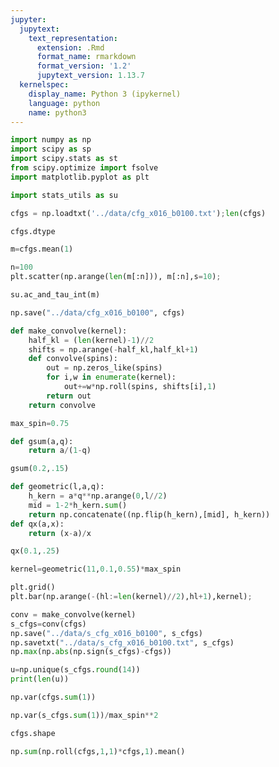 ```yaml
---
jupyter:
  jupytext:
    text_representation:
      extension: .Rmd
      format_name: rmarkdown
      format_version: '1.2'
      jupytext_version: 1.13.7
  kernelspec:
    display_name: Python 3 (ipykernel)
    language: python
    name: python3
---
```


```python
import numpy as np
import scipy as sp
import scipy.stats as st
from scipy.optimize import fsolve
import matplotlib.pyplot as plt
```

```python
import stats_utils as su
```

```python
cfgs = np.loadtxt('../data/cfg_x016_b0100.txt');len(cfgs)
```

```python
cfgs.dtype
```

```python
m=cfgs.mean(1)
```

```python
n=100
plt.scatter(np.arange(len(m[:n])), m[:n],s=10);
```

```python
su.ac_and_tau_int(m)
```

```python
np.save("../data/cfg_x016_b0100", cfgs)
```

```python
def make_convolve(kernel):
    half_kl = (len(kernel)-1)//2
    shifts = np.arange(-half_kl,half_kl+1)
    def convolve(spins):
        out = np.zeros_like(spins)
        for i,w in enumerate(kernel):
            out+=w*np.roll(spins, shifts[i],1)
        return out    
    return convolve
```

```python
max_spin=0.75
```

```python
def gsum(a,q):
    return a/(1-q)
```

```python
gsum(0.2,.15)
```

```python
def geometric(l,a,q):
    h_kern = a*q**np.arange(0,l//2)
    mid = 1-2*h_kern.sum()
    return np.concatenate((np.flip(h_kern),[mid], h_kern))
def qx(a,x):
    return (x-a)/x
```

```python
qx(0.1,.25)
```

```python
kernel=geometric(11,0.1,0.55)*max_spin
```

```python
plt.grid()
plt.bar(np.arange(-(hl:=len(kernel)//2),hl+1),kernel);
```

```python
conv = make_convolve(kernel)
s_cfgs=conv(cfgs)
np.save("../data/s_cfg_x016_b0100", s_cfgs)
np.savetxt("../data/s_cfg_x016_b0100.txt", s_cfgs)
np.max(np.abs(np.sign(s_cfgs)-cfgs))
```

```python
u=np.unique(s_cfgs.round(14))
print(len(u))
```

```python
np.var(cfgs.sum(1))
```

```python
np.var(s_cfgs.sum(1))/max_spin**2
```

```python
cfgs.shape
```

```python
np.sum(np.roll(cfgs,1,1)*cfgs,1).mean()
```

```python

```
